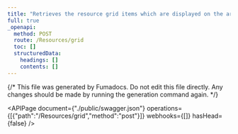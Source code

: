 ```yaml
---
title: "Retrieves the resource grid items which are displayed on the archive page"
full: true
_openapi:
  method: POST
  route: /Resources/grid
  toc: []
  structuredData:
    headings: []
    contents: []
---
```


{/* This file was generated by Fumadocs.
Do not edit this file directly. Any changes should be made by running the generation command again. */}

<APIPage document={"./public/swagger.json"} operations={[{"path":"/Resources/grid","method":"post"}]} webhooks={[]} hasHead={false} />